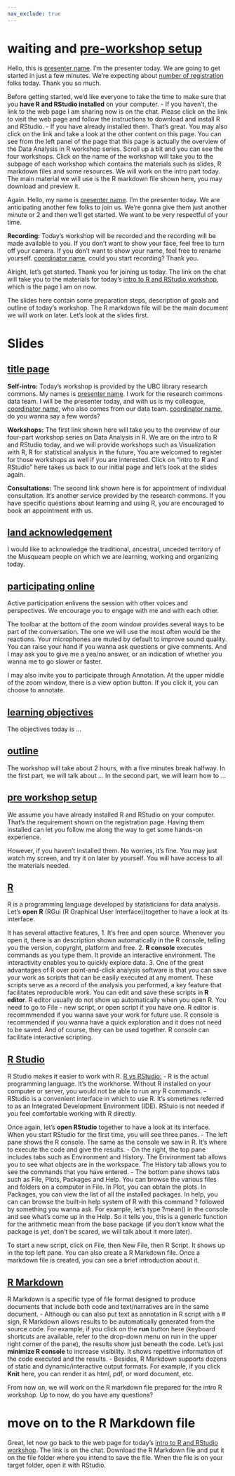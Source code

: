 ```yaml
---
nav_exclude: true
---
```



# waiting and [pre-workshop setup](https://ubc-library-rc.github.io/data-analysis-r/#pre-workshop-setup)
Hello, this is <ins>presenter name</ins>. I'm the presenter today. We are going to get started in just a few minutes. We're expecting about <ins>number of registration</ins> folks today. Thank you so much.

Before getting started, we'd like everyone to take the time to make sure that you **have R and RStudio installed** on your computer. 
- If you haven't, the link to the web page I am sharing now is on the chat. Please click on the link to visit the web page and follow the instructions to download and install R and RStudio.
- If you have already installed them. That's great. You may also click on the link and take a look at the other content on this page. You can see from the left panel of the page that this page is actually the overview of the Data Analysis in R workshop series. Scroll up a bit and you can see the four workshops. Click on the name of the workshop will take you to the subpage of each workshop which contains the materials such as slides, R markdown files and some resources. We will work on the intro part today. The main material we will use is the R markdown file shown here, you may download and preview it.

Again. Hello, my name is <ins>presenter name</ins>. I'm the presenter today. We are anticipating another few folks to join us. We're gonna give them just another minute or 2 and then we'll get started. We want to be very respectful of your time. 

**Recording:** Today's workshop will be recorded and the recording will be made available to you. If you don't want to show your face, feel free to turn off your camera. If you don't want to show your name, feel free to rename yourself. <ins>coordinator name</ins>, could you start recording? Thank you.

Alright, let's get started. Thank you for joining us today. The link on the chat will take you to the materials for today's [intro to R and RStudio workshop](https://ubc-library-rc.github.io/data-analysis-r/intro-to-r/introduction.html), which is the page I am on now.

The slides here contain some preparation steps,  description of goals and outline of today's workshop. The R markdown file will be the main document we will work on later. Let's look at the slides first.

# Slides
## [title page](https://ubc-library-rc.github.io/data-analysis-r/slides/intro-r-studio.html)
**Self-intro:** Today's workshop is provided by the UBC library research commons. My names is <ins>presenter name</ins>. I work for the research commons data team. I will be the presenter today, and with us is my colleague, <ins>coordinator name</ins>, who also comes from our data team. <ins>coordinator name</ins>, do you wanna say a few words? 

**Workshops:** The first link shown here will take you to the overview of our four-part workshop series on Data Analysis in R. We are on the intro to R and RStudio today, and we will provide workshops such as  Visualization with R, R for statistical analysis in the future, You are welcomed to register for those workshops as well if you are interested. Click on "intro to R and RStudio" here takes us back to our initial page and let's look at the slides again.

**Consultations:** The second link shown here is for appointment of individual consultation. It's another service provided by the research commons. If you have specific questions about learning and using R, you are encouraged to book an appointment with us.

## [land acknowledgement](https://ubc-library-rc.github.io/data-analysis-r/slides/intro-r-studio.html#/1)
I would like to acknowledge the traditional, ancestral, unceded territory of the Musqueam people on which we are learning, working and organizing today.

## [participating online](https://ubc-library-rc.github.io/data-analysis-r/slides/intro-r-studio.html#/2)
Active participation enlivens the session with other voices and perspectives. We encourage you to engage with me and with each other.

The toolbar at the bottom of the zoom window provides several ways to be part of the conversation. The one we will use the most often would be the reactions. Your microphones are muted by default to improve sound quality. You can raise your hand if you wanna ask questions or give comments. And I may ask you to give me a yea/no answer, or an indication of whether you wanna me to go slower or faster.

I may also invite you to participate through Annotation. At the upper middle of the zoom window, there is a view option button. If you click it, you can choose to annotate.

## [learning objectives](https://ubc-library-rc.github.io/data-analysis-r/slides/intro-r-studio.html#/4)
The objectives today is ...

## [outline](https://ubc-library-rc.github.io/data-analysis-r/slides/intro-r-studio.html#/5)
The workshop will take about 2 hours, with a five minutes break halfway. 
In the first part, we will talk about ... 
In the second part, we will learn how to ...

## [pre workshop setup](https://ubc-library-rc.github.io/data-analysis-r/slides/intro-r-studio.html#/6)
We assume you have already installed R and RStudio on your computer. That's the requirement shown on the registration page. Having them installed can let you follow me along the way to get some hands-on experience.

However, if you haven't installed them. No worries, it's fine. You may just watch my screen, and try it on later by yourself. You will have access to all the materials needed.

## [R](https://ubc-library-rc.github.io/data-analysis-r/slides/intro-r-studio.html#/7)
R is a programming language developed by statisticians for data analysis. Let's **open R** (RGui (R Graphical User Interface))together to have a look at its interface.

It has several attactive features,
1. It's free and open source. Whenever you open it, there is an description shown automatically in the R console, telling you the version, copyrght, platform and free.
2. **R console** executes commands as you type them. It provide an interactive environment. The interactivity enables you to quickly explore data. 
3. One of the great advantages of R over point-and-click analysis software is that you can save your work as scripts that can be easily executed at any moment. These scripts serve as a record of the analysis you performed, a key feature that facilitates reproducible work. You can edit and save these scripts in **R editor**. R editor usually do not show up automatically when you open R. You need to go to File - new script, or open script if you have one. R editor is recommmended if you wanna save your work for future use. R console is recommended if you wanna have a quick exploration and it does not need to be saved. And of course, they can be used together. R console can facilitate interactive scripting.

## [R Studio](https://ubc-library-rc.github.io/data-analysis-r/slides/intro-r-studio.html#/8)
R Studio makes it easier to work with R. [R vs RStudio:](https://mgimond.github.io/ES218/R_vs_RStudio.html)
- R is the actual programming language. It’s the workhorse. Without R installed on your computer or server, you would not be able to run any R commands.
- RStudio is a convenient interface in which to use R. It’s sometimes referred to as an Integrated Development Environment (IDE). RStuio is not needed if you feel comfortable working with R directly.

Once again, let's **open RStudio** together to have a look at its interface. When you start RStudio for the first time, you will see three panes. 
- The left pane shows the R console. The same as the console we saw in R. It's where to execute the code and give the results.
- On the right, the top pane includes tabs such as Environment and History. The Environment tab allows you to see what objects are in the workspace. The History tab allows you to see the commands that you have entered. 
- The bottom pane shows tabs such as File, Plots, Packages and Help. You can browse the various files and folders on a computer in File. In Plot, you can obtain the plots. In Packages, you can view the list of all the installed packages. In help, you can can browse the built-in help system of R with this command ? followed by something you wanna ask. For example, let's type ?mean() in the console and see what's come up in the Help. So it tells you, this is a generic function for the arithmetic mean from the base package (if you don't know what the package is yet, don't be scared, we will talk about it more later).

To start a new script, click on File, then New File, then R Script. It shows up in the top left pane.
You can also create a R Markdown file. Once a markdown file is created, you can see a brief introduction about it. 


## [R Markdown](https://ubc-library-rc.github.io/data-analysis-r/slides/intro-r-studio.html#/9)
R Markdown is a specific type of file format designed to produce documents that include both code and text/narratives are in the same document. 
- Although ou can also put text as annotation in R script with a # sign,  R Markdown allows results to be automatically generated from the source code. For example, if you click on the **run** button here (keyboard shortcuts are available, refer to the drop-down menu on run in the upper right corner of the pane), the results show just beneath the code. Let's just **minimize R console** to increase visibility. It shows repetitive information of the code executed and the results.
- Besides, R Markdown supports dozens of static and dynamic/interactive output formats. For example, if you click **Knit** here, you can render it as html, pdf, or word document, etc. 

From now on, we will work on the R markdown file prepared for the intro R workshop. Up to now, do you have any questions?

# move on to the R Markdown file

Great, let now go back to the web page for today's [intro to R and RStudio workshop](https://ubc-library-rc.github.io/data-analysis-r/intro-to-r/introduction.html). The link is on the chat. Download the R Markdown file and put it on the file folder where you intend to save the file. When the file is on your target folder, open it with RStudio.

